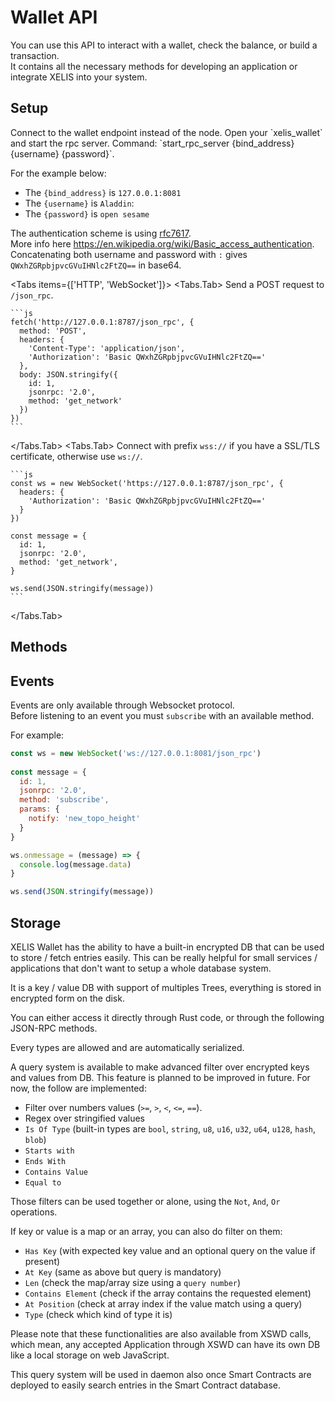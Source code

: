 



# Wallet API

You can use this API to interact with a wallet, check the balance, or build a transaction.  
It contains all the necessary methods for developing an application or integrate XELIS into your system.  

## Setup

<Callout type="warning">
  Connect to the wallet endpoint instead of the node.
</Callout>

<Callout type="info">
  Open your `xelis_wallet` and start the rpc server.    
  Command: `start_rpc_server {bind_address} {username} {password}`.
</Callout>

For the example below:

  - The `{bind_address}` is `127.0.0.1:8081`
  - The `{username}` is `Aladdin`:
  - The `{password}` is `open sesame`

The authentication scheme is using [rfc7617](https://datatracker.ietf.org/doc/html/rfc7617).  
More info here https://en.wikipedia.org/wiki/Basic_access_authentication.  
Concatenating both username and password with `:` gives `QWxhZGRpbjpvcGVuIHNlc2FtZQ==` in base64.  

<Tabs items={['HTTP', 'WebSocket']}>
  <Tabs.Tab>
    Send a POST request to `/json_rpc`.

    ```js
    fetch('http://127.0.0.1:8787/json_rpc', {
      method: 'POST',
      headers: {
        'Content-Type': 'application/json',
        'Authorization': 'Basic QWxhZGRpbjpvcGVuIHNlc2FtZQ=='
      },
      body: JSON.stringify({
        id: 1,
        jsonrpc: '2.0',
        method: 'get_network'
      })
    })
    ```
  </Tabs.Tab>
  <Tabs.Tab>
    Connect with prefix `wss://` if you have a SSL/TLS certificate, otherwise use `ws://`.

    ```js
    const ws = new WebSocket('https://127.0.0.1:8787/json_rpc', {
      headers: {
        'Authorization': 'Basic QWxhZGRpbjpvcGVuIHNlc2FtZQ=='
      }
    })

    const message = {
      id: 1,
      jsonrpc: '2.0',
      method: 'get_network',
    }

    ws.send(JSON.stringify(message))
    ```
  </Tabs.Tab>
</Tabs>

## Methods

<GetVersion />
<GetNetwork />
<GetNonce />
<GetTopoheight />
<GetAddress />
<SplitAddress />
<Rescan />
<GetBalance />
<HasBalance />
<GetTrackedAssets />
<GetAssetPrecision />
<GetTransaction />
<BuildTransaction />
<ListTransaction />
<IsOnline />
<SetOnlineMode />
<SetOfflineMode />
<EstimateFee />
<EstimateExtraDataSize />
<SignData />

## Events

Events are only available through Websocket protocol.   
Before listening to an event you must `subscribe` with an available method. 

For example: 

```js
const ws = new WebSocket('ws://127.0.0.1:8081/json_rpc')
 
const message = {
  id: 1,
  jsonrpc: '2.0',
  method: 'subscribe',
  params: {
    notify: 'new_topo_height'
  }
}

ws.onmessage = (message) => {
  console.log(message.data)
}

ws.send(JSON.stringify(message))
```

<BalanceChanged />
<NewAsset />
<NewTopoHeight />
<NewTransaction />
<Offline />
<Online />
<RescanEvent />

## Storage

XELIS Wallet has the ability to have a built-in encrypted DB that can be used to store / fetch entries easily.
This can be really helpful for small services / applications that don't want to setup a whole database system.

It is a key / value DB with support of multiples Trees, everything is stored in encrypted form on the disk.

You can either access it directly through Rust code, or through the following JSON-RPC methods.

Every types are allowed and are automatically serialized.

A query system is available to make advanced filter over encrypted keys and values from DB.
This feature is planned to be improved in future. For now, the follow are implemented:
- Filter over numbers values (`>=`, `>`, `<`, `<=`, `==`).
- Regex over stringified values
- `Is Of Type` (built-in types are `bool`, `string`, `u8`, `u16`, `u32`, `u64`, `u128`, `hash`, `blob`)
- `Starts with`
- `Ends With`
- `Contains Value`
- `Equal to`

Those filters can be used together or alone, using the `Not`, `And`, `Or` operations.

If key or value is a map or an array, you can also do filter on them:
- `Has Key` (with expected key value and an optional query on the value if present)
- `At Key` (same as above but query is mandatory)
- `Len` (check the map/array size using a `query number`)
- `Contains Element` (check if the array contains the requested element)
- `At Position` (check at array index if the value match using a query)
- `Type` (check which kind of type it is)

Please note that these functionalities are also available from XSWD calls, which mean, any accepted Application through XSWD can have its own DB like a local storage on web JavaScript.

This query system will be used in daemon also once Smart Contracts are deployed to easily search entries in the Smart Contract database.

<Store />
<Delete />
<HasKey />
<GetValueFromKey />
<QueryDB />